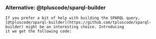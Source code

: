
<Content id="SPARQLBuilder">
    <h3 className="subtitle">Alternative: @tpluscode/sparql-builder</h3>

    If you prefer a bit of help with building the SPARQL query,
    [@tpluscode/sparql-builder](https://github.com/tpluscode/sparql-builder) might be an interesting choice. Introducing
    it we get the following code:
</Content>

<LoginGate redirectId="SPARQLBuilder">
    <ComunicaSparqlBuilderDemo />
    <LogoutButton/>
</LoginGate>


<CodeSection/>
